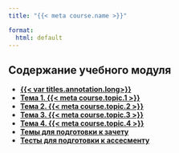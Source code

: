 ```yaml
---
title: "{{< meta course.name >}}"

format:
  html: default
---
```


## Содержание учебного модуля

- [**{{< var titles.annotation.long>}} **](annotation.qmd)
- [**Тема 1. {{< meta course.topic.1 >}}**](01/)
- [**Тема 2. {{< meta course.topic.2 >}}**](02/)
- [**Тема 3. {{< meta course.topic.3 >}}**](03/)
- [**Тема 4. {{< meta course.topic.4 >}}**](04/)
- [**Темы для подготовки к зачету**](credit.qmd)
- [**Тесты для подготовки к ассесменту**](assessment.qmd)
